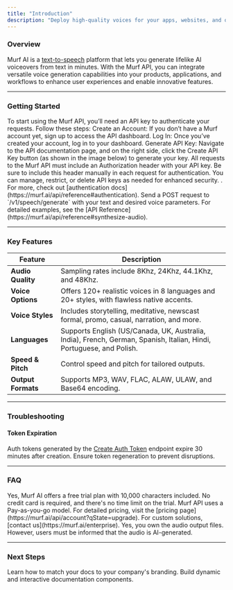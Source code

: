```yaml
---
title: "Introduction"
description: "Deploy high-quality voices for your apps, websites, and other services at scale. Engage your users with Murf's natural-sounding voiceovers for chatbots, virtual assistants, VR systems, metaverse games, automobiles, public announcements, IVR, and more."
---
```


### Overview

Murf AI is a [text-to-speech](https://murf.ai/text-to-speech) platform that lets you generate lifelike AI voiceovers from text in minutes. With the Murf API, you can integrate versatile voice generation capabilities into your products, applications, and workflows to enhance user experiences and enable innovative features.

***

### Getting Started

<Accordion title="Step 1: Authenticate with the API">
To start using the Murf API, you’ll need an API key to authenticate your requests. Follow these steps:
Create an Account: If you don’t have a Murf account yet, sign up to access the API dashboard.
Log In: Once you’ve created your account, log in to your dashboard.
Generate API Key: Navigate to the API documentation page, and on the right side, click the Create API Key button (as shown in the image below) to generate your key.
All requests to the Murf API must include an Authorization header with your API key. Be sure to include this header manually in each request for authentication. You can manage, restrict, or delete API keys as needed for enhanced security.
. For more, check out [authentication docs](https://murf.ai/api/reference#authentication).
</Accordion>

<Accordion title="Step 2: Synthesize Your First Audio">
  Send a POST request to `/v1/speech/generate` with your text and desired voice parameters. For detailed examples, see the [API Reference](https://murf.ai/api/reference#synthesize-audio).
</Accordion>

***

### Key Features

| Feature            | Description                                                                                                          |
| ------------------ | -------------------------------------------------------------------------------------------------------------------- |
| **Audio Quality**  | Sampling rates include 8Khz, 24Khz, 44.1Khz, and 48Khz.                                                              |
| **Voice Options**  | Offers 120+ realistic voices in 8 languages and 20+ styles, with flawless native accents.                            |
| **Voice Styles**   | Includes storytelling, meditative, newscast formal, promo, casual, narration, and more.                              |
| **Languages**      | Supports English (US/Canada, UK, Australia, India), French, German, Spanish, Italian, Hindi, Portuguese, and Polish. |
| **Speed & Pitch**  | Control speed and pitch for tailored outputs.                                                                        |
| **Output Formats** | Supports MP3, WAV, FLAC, ALAW, ULAW, and Base64 encoding.                                                            |

***

### Troubleshooting

#### Token Expiration

Auth tokens generated by the [Create Auth Token](https://murf.ai/api/reference#create-auth-token) endpoint expire 30 minutes after creation. Ensure token regeneration to prevent disruptions.

***

### FAQ

<Accordion title="Can I try the API before purchasing?">
  Yes, Murf AI offers a free trial plan with 10,000 characters included. No credit card is required, and there's no time limit on the trial.
</Accordion>

<Accordion title="What is the pricing model for the API?">
  Murf API uses a Pay-as-you-go model. For detailed pricing, visit the [pricing page](https://murf.ai/api/account?qState=upgrade). For custom solutions, [contact us](https://murf.ai/enterprise).
</Accordion>

<Accordion title="Do I own the audio output files?">
  Yes, you own the audio output files. However, users must be informed that the audio is AI-generated.
</Accordion>

***

### Next Steps

<CardGroup cols={2}>
  <Card title="Customize Your Docs" icon="palette" href="https://mintlify.com/docs/settings/global">
    Learn how to match your docs to your company's branding.
  </Card>

  <Card title="Add Components" icon="screwdriver-wrench" href="https://mintlify.com/docs/components/accordion">
    Build dynamic and interactive documentation components.
  </Card>
</CardGroup>